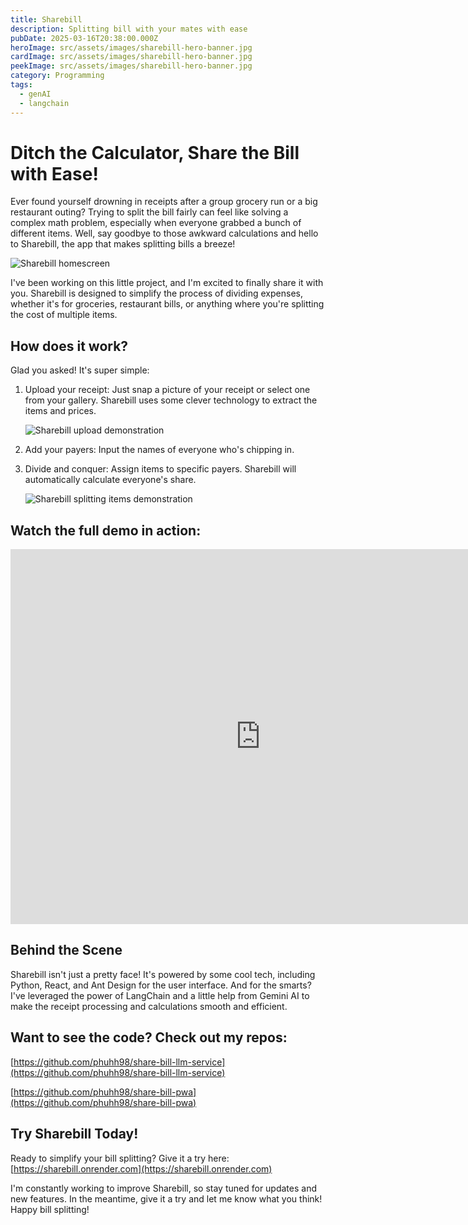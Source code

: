---
title: Sharebill
description: Splitting bill with your mates with ease
pubDate: 2025-03-16T20:38:00.000Z
heroImage: src/assets/images/sharebill-hero-banner.jpg
cardImage: src/assets/images/sharebill-hero-banner.jpg
peekImage: src/assets/images/sharebill-hero-banner.jpg
category: Programming
tags:
  - genAI
  - langchain
---

# Ditch the Calculator, Share the Bill with Ease!

Ever found yourself drowning in receipts after a group grocery run or a big restaurant outing? Trying to split the bill fairly can feel like solving a complex math problem, especially when everyone grabbed a bunch of different items. Well, say goodbye to those awkward calculations and hello to Sharebill, the app that makes splitting bills a breeze!

![Sharebill homescreen](src/assets/images/sharebill-upload.png "Sharebill homescreen")

I've been working on this little project, and I'm excited to finally share it with you. Sharebill is designed to simplify the process of dividing expenses, whether it's for groceries, restaurant bills, or anything where you're splitting the cost of multiple items.

## How does it work?

Glad you asked! It's super simple:

1. Upload your receipt: Just snap a picture of your receipt or select one from your gallery. Sharebill uses some clever technology to extract the items and prices.

   ![Sharebill upload demonstration](src/assets/images/sharebill-upload-to-list.gif "Sharebill upload demonstration")

2. Add your payers: Input the names of everyone who's chipping in.
3. Divide and conquer: Assign items to specific payers. Sharebill will automatically calculate everyone's share.

   ![Sharebill splitting items demonstration](src/assets/images/sharebill-gif.gif "Sharebill splitting items demonstration")

## Watch the full demo in action:

<iframe
  allow="accelerometer; autoplay; clipboard-write; encrypted-media; gyroscope; picture-in-picture; web-share"
  allowfullscreen
  frameborder="0"
  height="600"
  referrerpolicy="strict-origin-when-cross-origin"
  src="https://www.youtube.com/embed/UTagmB29_e0?si=0xwpjSMGqZ2X6U1c"
  title="YouTube video player"
  width="800"
></iframe>

## Behind the Scene

Sharebill isn't just a pretty face! It's powered by some cool tech, including Python, React, and Ant Design for the user interface. And for the smarts? I've leveraged the power of LangChain and a little help from Gemini AI to make the receipt processing and calculations smooth and efficient.

## Want to see the code? Check out my repos:

[https://github.com/phuhh98/share-bill-llm-service](https://github.com/phuhh98/share-bill-llm-service)

[https://github.com/phuhh98/share-bill-pwa](https://github.com/phuhh98/share-bill-pwa)

## Try Sharebill Today!

Ready to simplify your bill splitting? Give it a try here: [https://sharebill.onrender.com](https://sharebill.onrender.com)

I'm constantly working to improve Sharebill, so stay tuned for updates and new features. In the meantime, give it a try and let me know what you think! Happy bill splitting!
